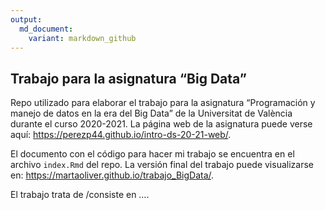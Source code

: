 ```yaml
---
output: 
  md_document:
    variant: markdown_github
---
```


## Trabajo para la asignatura "Big Data"

Repo utilizado para elaborar el trabajo para la asignatura "Programación y manejo de datos en la era del Big Data" de la Universitat de València durante el curso 2020-2021. La página web de la asignatura puede verse aquí: <https://perezp44.github.io/intro-ds-20-21-web/>.

El documento con el código para hacer mi trabajo se encuentra en el archivo `index.Rmd` del repo. La versión final del trabajo puede visualizarse en: <https://martaoliver.github.io/trabajo_BigData/>.









El trabajo trata de /consiste en ....

